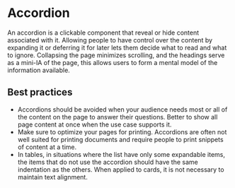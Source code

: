 # Accordion

An accordion is a clickable component that reveal or hide content associated with it. Allowing people to have control over the content by expanding it or deferring it for later lets them decide what to read and what to ignore. 
Collapsing the page minimizes scrolling, and the headings serve as a mini-IA of the page, this allows users to form a mental model of the information available.

## Best practices

- Accordions should be avoided when your audience needs most or all of the content on the page to answer their questions. Better to show all page content at once when the use case supports it.
- Make sure to optimize your pages for printing. Accordions are often not well suited for printing documents and require people to print snippets of content at a time. 
- In tables, in situations where the list have only some expandable items, the items that do not use the accordion should have the same indentation as the others. When applied to cards, it is not necessary to maintain text alignment.
